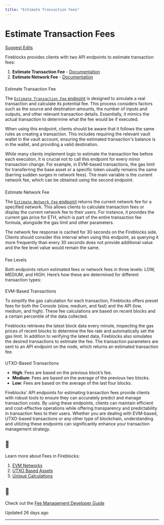 ```yaml
---
title: "Estimate Transaction Fees"
---
```

  
  # Estimate Transaction Fees

[Suggest Edits](/edit/verify-fee-effeciency)

Fireblocks provides clients with two API endpoints to estimate transaction fees:

1.  **Estimate Transaction Fee** - [Documentation](/reference/estimatetransactionfee)
2.  **Estimate Network Fee** - [Documentation](/reference/estimatenetworkfee)

  

### 

Estimate Transaction Fee

[](#estimate-transaction-fee)

The [`Estimate Transaction Fee` endpoint](/reference/estimatetransactionfee) is designed to simulate a real transaction and calculate its potential fee. This process considers factors such as the source and destination amounts, the number of inputs and outputs, and other relevant transaction details. Essentially, it mimics the actual transaction to determine what the fee would be if executed.

When using this endpoint, clients should be aware that it follows the same rules as creating a transaction. This includes requiring the relevant vault wallet in the vault account, ensuring the estimated transaction's balance is in the wallet, and providing a valid destination.

While many clients implement logic to estimate the transaction fee before each execution, it is crucial not to call this endpoint for every minor transaction change. For example, in EVM-based transactions, the gas limit for transferring the base asset or a specific token usually remains the same (barring sudden surges in network fees). The main variable is the current network fee, which can be obtained using the second endpoint.

  

### 

Estimate Network Fee

[](#estimate-network-fee)

The [`Estimate Network Fee` endpoint](/reference/estimatenetworkfee) returns the current network fee for a specified network. This allows clients to calculate transaction fees or display the current network fee to their users. For instance, it provides the current gas price for ETH, which is part of the entire transaction fee formula, alongside the gas limit and other parameters.

The network fee response is cached for 30 seconds on the Fireblocks side. Clients should consider this interval when using this endpoint, as querying it more frequently than every 30 seconds does not provide additional value and the fee level value would remain the same.

  

### 

Fee Levels

[](#fee-levels)

Both endpoints return estimated fees or network fees in three levels: LOW, MEDIUM, and HIGH. Here’s how these are determined for different transaction types:

  

#### 

EVM-Based Transactions

[](#evm-based-transactions)

To simplify the gas calculation for each transaction, Fireblocks offers preset fees for both the Console (slow, medium, and fast) and the API (low, medium, and high). These fee calculations are based on recent blocks and a certain percentile of the data collected.

Fireblocks retrieves the latest block data every minute, inspecting the gas prices of recent blocks to determine the fee rate and automatically set the gas limit. In addition to verifying the latest data, Fireblocks also simulates the desired transactions to estimate the fee. The transaction parameters are sent to an API endpoint on the node, which returns an estimated transaction fee.

  

#### 

UTXO-Based Transactions

[](#utxo-based-transactions)

*   **High**: Fees are based on the previous block’s fee.
*   **Medium**: Fees are based on the average of the previous two blocks.
*   **Low**: Fees are based on the average of the last four blocks.

  

Fireblocks' API endpoints for estimating transaction fees provide clients with robust tools to ensure they can accurately predict and manage transaction costs. By using these endpoints, clients can maintain efficient and cost-effective operations while offering transparency and predictability in transaction fees to their users. Whether you are dealing with EVM-based, UTXO-based transactions or any other type of blockchain, understanding and utilizing these endpoints can significantly enhance your transaction management strategy.

  
<Info>

## 📘

Learn more about Fees in Fireblocks:

1.  [EVM Networks](https://support.fireblocks.io/hc/en-us/articles/10615179965596-EVM-fees-Overview)
2.  [UTXO Based Assets](https://support.fireblocks.io/hc/en-us/articles/10616193193756-UTXO-fees-Overview)
3.  [Unique Calculations](https://support.fireblocks.io/hc/en-us/articles/13995244288412-Solana-priority-fee)

</Info>  
<Info>

## 📘

Check out the [Fee Management Developer Guide](/reference/estimate-transaction-fee)



</Info>

Updated 26 days ago

* * *